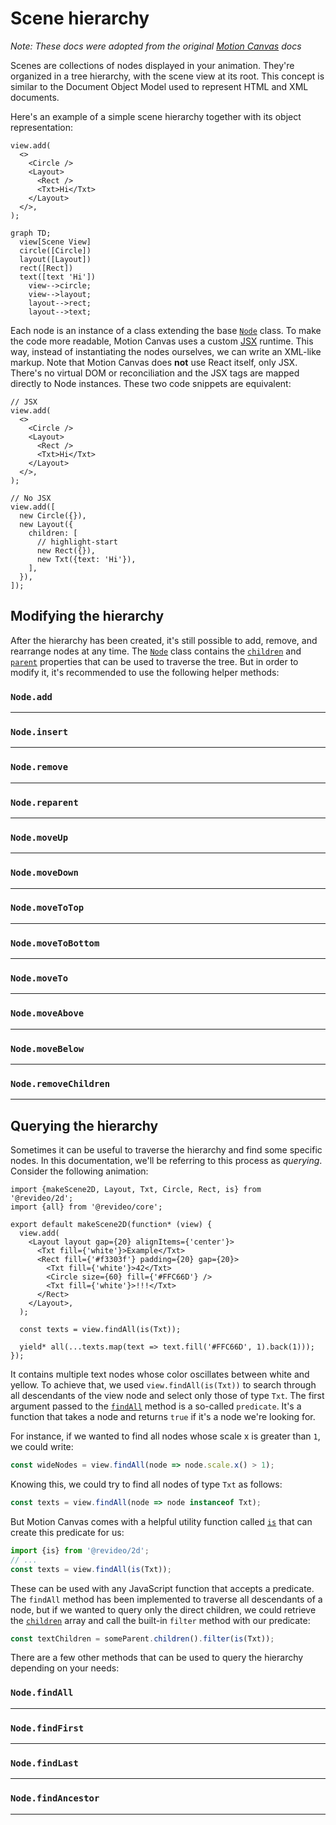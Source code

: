 # Scene hierarchy

_Note: These docs were adopted from the original
[Motion Canvas](https://motioncanvas.io/docs/) docs_

Scenes are collections of nodes displayed in your animation. They're organized
in a tree hierarchy, with the scene view at its root. This concept is similar to
the Document Object Model used to represent HTML and XML documents.

Here's an example of a simple scene hierarchy together with its object
representation:

<div className="row margin-bottom--md">
  <div className="col col--6">

```tsx
view.add(
  <>
    <Circle />
    <Layout>
      <Rect />
      <Txt>Hi</Txt>
    </Layout>
  </>,
);
```

  </div>
  <div className="col col--6">

```mermaid
graph TD;
  view[Scene View]
  circle([Circle])
  layout([Layout])
  rect([Rect])
  text([text 'Hi'])
    view-->circle;
    view-->layout;
    layout-->rect;
    layout-->text;
```

  </div>
</div>

Each node is an instance of a class extending the base [`Node`][node] class. To
make the code more readable, Motion Canvas uses a custom
[JSX](https://reactjs.org/docs/introducing-jsx.html) runtime. This way, instead
of instantiating the nodes ourselves, we can write an XML-like markup. Note that
Motion Canvas does **not** use React itself, only JSX. There's no virtual DOM or
reconciliation and the JSX tags are mapped directly to Node instances. These two
code snippets are equivalent:

<div className="row">
  <div className="col col--6">

```tsx
// JSX
view.add(
  <>
    <Circle />
    <Layout>
      <Rect />
      <Txt>Hi</Txt>
    </Layout>
  </>,
);
```

  </div>
  <div className="col col--6">

```tsx
// No JSX
view.add([
  new Circle({}),
  new Layout({
    children: [
      // highlight-start
      new Rect({}),
      new Txt({text: 'Hi'}),
    ],
  }),
]);
```

  </div>
</div>

## Modifying the hierarchy

After the hierarchy has been created, it's still possible to add, remove, and
rearrange nodes at any time. The [`Node`][node] class contains the
[`children`](/api/2d/components/Node#children) and
[`parent`](/api/2d/components/Node#parent) properties that can be used to
traverse the tree. But in order to modify it, it's recommended to use the
following helper methods:

### `Node.add`

<hr />

### `Node.insert`

<hr />

### `Node.remove`

<hr />

### `Node.reparent`

<hr />

### `Node.moveUp`

<hr />

### `Node.moveDown`

<hr />

### `Node.moveToTop`

<hr />

### `Node.moveToBottom`

<hr />

### `Node.moveTo`

<hr />

### `Node.moveAbove`

<hr />

### `Node.moveBelow`

<hr />

### `Node.removeChildren`

<hr />

## Querying the hierarchy

Sometimes it can be useful to traverse the hierarchy and find some specific
nodes. In this documentation, we'll be referring to this process as _querying_.
Consider the following animation:

```tsx
import {makeScene2D, Layout, Txt, Circle, Rect, is} from '@revideo/2d';
import {all} from '@revideo/core';

export default makeScene2D(function* (view) {
  view.add(
    <Layout layout gap={20} alignItems={'center'}>
      <Txt fill={'white'}>Example</Txt>
      <Rect fill={'#f3303f'} padding={20} gap={20}>
        <Txt fill={'white'}>42</Txt>
        <Circle size={60} fill={'#FFC66D'} />
        <Txt fill={'white'}>!!!</Txt>
      </Rect>
    </Layout>,
  );

  const texts = view.findAll(is(Txt));

  yield* all(...texts.map(text => text.fill('#FFC66D', 1).back(1)));
});
```

It contains multiple text nodes whose color oscillates between white and yellow.
To achieve that, we used `view.findAll(is(Txt))` to search through all
descendants of the view node and select only those of type `Txt`. The first
argument passed to the [`findAll`](/api/2d/components/Node#findAll) method is a
so-called `predicate`. It's a function that takes a node and returns `true` if
it's a node we're looking for.

For instance, if we wanted to find all nodes whose scale x is greater than `1`,
we could write:

```ts
const wideNodes = view.findAll(node => node.scale.x() > 1);
```

Knowing this, we could try to find all nodes of type `Txt` as follows:

```ts
const texts = view.findAll(node => node instanceof Txt);
```

But Motion Canvas comes with a helpful utility function called
[`is`](/api/2d/utils#is) that can create this predicate for us:

```ts
import {is} from '@revideo/2d';
// ...
const texts = view.findAll(is(Txt));
```

These can be used with any JavaScript function that accepts a predicate. The
`findAll` method has been implemented to traverse all descendants of a node, but
if we wanted to query only the direct children, we could retrieve the
[`children`](/api/2d/components/Node#children) array and call the built-in
`filter` method with our predicate:

```ts
const textChildren = someParent.children().filter(is(Txt));
```

There are a few other methods that can be used to query the hierarchy depending
on your needs:

### `Node.findAll`

<hr />

### `Node.findFirst`

<hr />

### `Node.findLast`

<hr />

### `Node.findAncestor`

<hr />

[node]: /api/2d/components/Node
